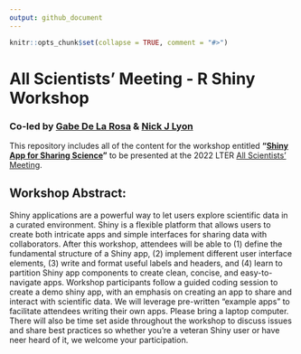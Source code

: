 ```yaml
---
output: github_document
---
```


<!-- README.md is generated from README.Rmd. Please edit that file -->

```r
knitr::opts_chunk$set(collapse = TRUE, comment = "#>")
```

# All Scientists' Meeting - R Shiny Workshop

### Co-led by [Gabe De La Rosa](https://www.gabrieldelarosa.com/) & [Nick J Lyon](https://njlyon0.github.io/)

<!-- badges: start -->
<!-- badges: end -->

This repository includes all of the content for the workshop entitled **"[Shiny App for Sharing Science](https://2022lterasm.sched.com/event/13kyO/22x053-shiny-app-for-sharing-science)"** to be presented at the 2022 LTER [All Scientists' Meeting](https://lternet.edu/2022-all-scientists-meeting/).

## Workshop Abstract:

Shiny applications are a powerful way to let users explore scientific data in a curated environment. Shiny is a flexible platform that allows users to create both intricate apps and simple interfaces for sharing data with collaborators. After this workshop, attendees will be able to (1) define the fundamental structure of a Shiny app, (2) implement different user interface elements, (3) write and format useful labels and headers, and (4) learn to partition Shiny app components to create clean, concise, and easy-to-navigate apps. Workshop participants follow a guided coding session to create a demo shiny app, with an emphasis on creating an app to share and interact with scientific data. We will leverage pre-written “example apps” to facilitate attendees writing their own apps. Please bring a laptop computer. There will also be time set aside throughout the workshop to discuss issues and share best practices so whether you’re a veteran Shiny user or have neer heard of it, we welcome your participation.
